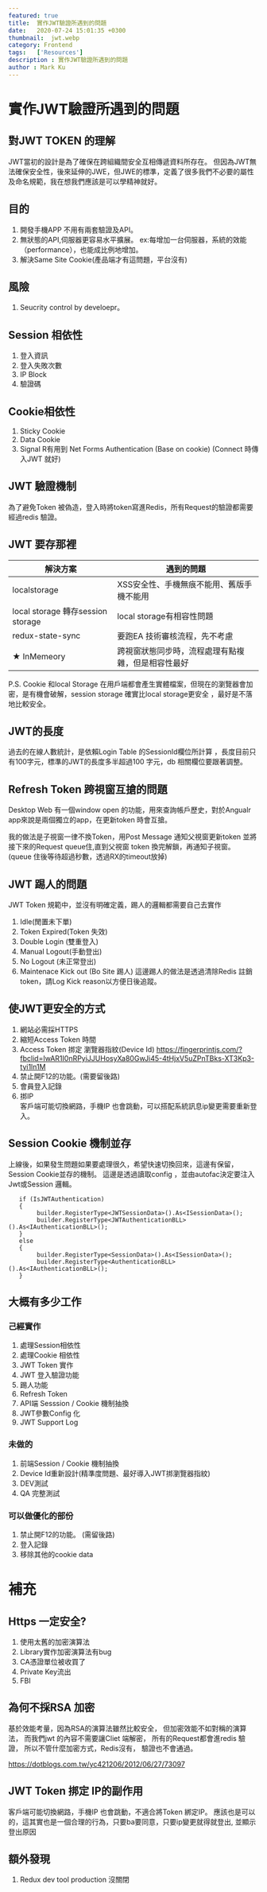```yaml
---
featured: true
title:  實作JWT驗證所遇到的問題
date:   2020-07-24 15:01:35 +0300
thumbnail:  jwt.webp
category: Frontend
tags:   ['Resources']
description : 實作JWT驗證所遇到的問題
author : Mark Ku
---
```


# 實作JWT驗證所遇到的問題
## 對JWT TOKEN 的理解
JWT當初的設計是為了確保在跨組織間安全互相傳遞資料所存在。
但因為JWT無法確保安全性，後來延伸的JWE，但JWE的標準，定義了很多我們不必要的屬性及命名規範，我在想我們應該是可以學精神就好。

## 目的
1. 開發手機APP 不用有兩套驗證及API。
1. 無狀態的API,伺服器更容易水平擴展。
 ex:每增加一台伺服器，系統的效能（performance），也能成比例地增加。
1. 解決Same Site Cookie(產品端才有這問題，平台沒有)

## 風險
1. Seucrity control by develoepr。<br/>

## Session 相依性
1. 登入資訊
1. 登入失敗次數 
1. IP Block 
1. 驗證碼

## Cookie相依性
1. Sticky Cookie 
1. Data Cookie
1. Signal R有用到 Net Forms Authentication (Base on cookie) 
(Connect 時傳入JWT 就好)

## JWT 驗證機制
為了避免Token 被偽造，登入時將token寫進Redis，所有Request的驗證都需要經過redis 驗證。

## JWT 要存那裡

| 解決方案 | 遇到的問題 |
| -------- | -------- |
| localstorage|XSS安全性、手機無痕不能用、舊版手機不能用  |
| local storage 轉存session storage | local storage有相容性問題 |
| redux-state-sync | 要跑EA 技術審核流程，先不考慮 |
| ★ InMemeory | 跨視窗狀態同步時，流程處理有點複雜，但是相容性最好 |

P.S. Cookie 和local Storage  在用戶端都會產生實體檔案，但現在的瀏覽器會加密，是有機會破解，session storage 確實比local storage更安全 ，最好是不落地比較安全。

## JWT的長度
過去的在線人數統計，是依賴Login Table  的SessionId欄位所計算
，長度目前只有100字元，標準的JWT的長度多半超過100 字元，db 相關欄位要跟著調整。

## Refresh Token 跨視窗互搶的問題
Desktop Web 有一個window open 的功能，用來查詢帳戶歷史，對於Angualr app來說是兩個獨立的app，在更新token 時會互搶。

我的做法是子視窗一律不換Token，用Post Message 通知父視窗更新token
並將接下來的Request queue住,直到父視窗 token 換完解鎖，再通知子視窗。
(queue 住後等待超過秒數，透過RX的timeout放掉)

## JWT 踢人的問題
JWT Token 規範中，並沒有明確定義，踢人的邏輯都需要自己去實作
1. Idle(閒置未下單)
1. Token Expired(Token 失效)
1. Double Login (雙重登入)
1. Manual Logout(手動登出)
1. No Logout (未正常登出)
1. Maintenace Kick out (Bo Site 踢人)
這邊踢人的做法是透過清除Redis 註銷token，請Log Kick reason以方便日後追蹤。

## 使JWT更安全的方式
1. 網站必需採HTTPS
1. 縮短Access Token 時間
1. Access Token 挷定 瀏覽器指紋(Device Id)
https://fingerprintjs.com/?fbclid=IwAR1I0nRPyiJJUHosyXa80GwJi45-4tHjxV5uZPnTBks-XT3Kp3-tyi1ln1M
1. 禁止開F12的功能。(需要留後路)
1. 會員登入記錄
1. 挷IP <br/>
客戶端可能切換網路，手機IP 也會跳動，可以搭配系統訊息ip變更需要重新登入。

## Session Cookie 機制並存
上線後，如果發生問題如果要處理很久，希望快速切換回來，這邊有保留，Session Cookie並存的機制。
這邊是透過讀取config ，並由autofac決定要注入Jwt或Session 邏輯。

```
   if (IsJWTAuthentication)
   {
        builder.RegisterType<JWTSessionData>().As<ISessionData>();
        builder.RegisterType<JWTAuthenticationBLL>().As<IAuthenticationBLL>();
   }
   else
   {
        builder.RegisterType<SessionData>().As<ISessionData>();
        builder.RegisterType<AuthenticationBLL>().As<IAuthenticationBLL>();
   }
```

## 大概有多少工作

### 己經實作
1. 處理Session相依性
1. 處理Cookie 相依性
1. JWT Token 實作
1. JWT 登入驗證功能
1. 踢人功能
1. Refresh Token
1. API端 Sesssion / Cookie 機制抽換
1. JWT參數Config 化
1. JWT Support Log


### 未做的
1. 前端Session / Cookie 機制抽換
1. Device Id重新設計(精準度問題、最好導入JWT挷瀏覽器指紋)
1. DEV測試
1. QA 完整測試

### 可以做優化的部份
1. 禁止開F12的功能。 (需留後路)
1. 登入記錄
1. 移除其他的cookie data

# 補充
## Https 一定安全?
1. 使用太舊的加密演算法 
1. Library實作加密演算法有bug 
1. CA憑證單位被收買了
1. Private Key流出
1. FBI

## 為何不採RSA 加密
基於效能考量，因為RSA的演算法雖然比較安全，
但加密效能不如對稱的演算法，
而我們jwt 的內容不需要讓Cliet 端解密，
所有的Request都會進redis 驗證，
所以不管什麼加密方式，Redis沒有，
驗證也不會通過。

https://dotblogs.com.tw/yc421206/2012/06/27/73097

## JWT Token 挷定 IP的副作用
客戶端可能切換網路，手機IP 也會跳動，不適合將Token 綁定IP。
應該也是可以的，這其實也是一個合理的行為，只要ba要同意，只要ip變更就得就登出, 並顯示登出原因


## 額外發現
1. Redux dev tool production 沒關閉

